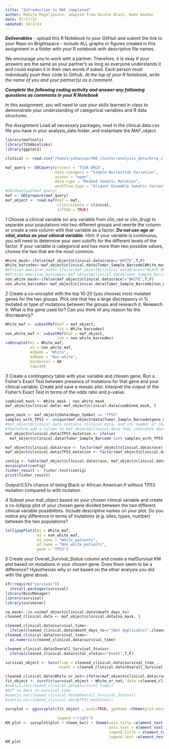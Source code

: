 ```yaml
---
title: "Introduction to MAF_completed"
author: Mahija Mogalipuvvu, adapted from Nicole Black, Wade Boohar
date: 07/17/22
updated: 10/3/24
---
```


***Deliverables***
- upload this R Notebook to your GitHub and submit the link to your Repo on Brightspace
- include ALL graphs or figures created in this assignment in a folder with your R notebook with descriptive file names.

We encourage you to work with a partner. Therefore, it is okay if your answers are the same as your partner’s as long as everyone understands it and could explain it in their own words if asked. Each person must individually push their code to Github. *At the top of your R Notebook, write the name of you and your partner(s) as a comment.*

***Complete the following coding activity and answer any following questions as comments in your R Notebook***

In this assignment, you will need to use your skills learned in class to demonstrate your understanding of categorical variables and R data structures.

*Pre-Assignment*
Load all necessary packages, read in the clinical data.csv file you have in your analysis_data folder, and instantiate the MAF_object.
```r
library(maftools)
library(TCGAbiolinks)
library(ggplot2)

clinical <- read.csv("/home1/yuhanyua/490_cluster/analysis_data/brca_clinical_data.csv")

maf_query <- GDCquery(project = 'TCGA-BRCA',
                      data.category = "Simple Nucleotide Variation",
                      access = "open",
                      data.type = "Masked Somatic Mutation",
                      workflow.type = "Aliquot Ensemble Somatic Variant Merging and Masking")
#GDCdownload(maf_query)
maf <- GDCprepare(maf_query)
maf_object <- read.maf(maf = maf,
                       clinicalData = clinical, 
                       isTCGA = TRUE)
```


*1*
Choose a clinical variable (or any variable from clin_rad or clin_drug) to separate your populations into two different groups and rewrite the column or create a new column with that variable as a factor. ***Do not use age or vital_status as your clinical variable.*** Hint: if your variable is continuous, you will need to determine your own cutoffs for the different levels of the factor. If your variable is categorical and has more than two possible values, choose the two that are the most common.
```r
White_mask<-ifelse(maf_object@clinical.data$race=="WHITE",T,F)
White_barcodes<-maf_object@clinical.data$Tumor_Sample_Barcode[White_mask]
#African_American_mask<-ifelse(maf_object@clinical.data$race=="BLACK OR AFRICAN AMERICAN",T,F)
#African_American_barcodes<-maf_object@clinical.data$Tumor_Sample_Barcode[African_American_mask]
non_white_mask<-ifelse(maf_object@clinical.data$race!="WHITE",T,F)
non_white_barcodes<-maf_object@clinical.data$Tumor_Sample_Barcode[non_white_mask]
```


*2*
Create a co-oncoplot with the top 10-20 (you choose) most mutated genes for the two groups. Pick one that has a large discrepancy in % mutated or type of mutations between the groups and research it. 
Research it. What is the gene used for? Can you think of any reason for the discrepancy?
```r
White_maf <- subsetMaf(maf = maf_object,
                       tsb = White_barcodes)
non_white_maf <- subsetMaf(maf = maf_object,
                       tsb = non_white_barcodes)
coOncoplot(m1 = White_maf, 
           m2 = non_white_maf, 
           m1Name = "White", 
           m2Name = "Non-white", 
           borderCol = NA
           top=10)
```


*3*
Create a contingency table with your variable and chosen gene. Run a Fisher’s Exact Test between presence of mutations for that gene and your clinical variable. Create and save a mosaic plot. 
Interpret the output of the Fisher’s Exact Test in terms of the odds ratio and p-value.
```r
combined_mask <- White_mask | non_white_mask
maf_object@clinical.data<-maf_object@clinical.data[combined_mask, ]

gene_mask <- maf_object@data$Hugo_Symbol == "TP53"
samples_with_TP53 <- unique(maf_object@data$Tumor_Sample_Barcode[gene_mask])
#maf_object@clinical.data contains clinical data, and its number of rows corresponds to the #number of patients/samples, but maf_object@data contains mutation data, and it typically has #more rows because each sample can have multiple mutations.
#Therefore,add a column to maf_object@clinical.data that indicates whether each sample has a TP53 mutation by checking the mutation data from maf_object@data.
maf_object@clinical.data$TP53_mutation <- ifelse(
  maf_object@clinical.data$Tumor_Sample_Barcode %in% samples_with_TP53, T, F)

maf_object@clinical.data$race <- factor(maf_object@clinical.data$race)
maf_object@clinical.data$TP53_mutation <- factor(maf_object@clinical.data$TP53_mutation)

contig <- table(maf_object@clinical.data$race, maf_object@clinical.data$TP53_mutation)
mosaicplot(contig)
fisher_result <- fisher.test(contig)
print(fisher_result)
```
Output:0.57x chance of being Black or African American if without TP53 mutation compared to with mutation

*4*
Subset your maf_object based on your chosen clinical variable and create a co-lollipop plot of your chosen gene divided between the two different clinical variable possibilities. Include descriptive names on your plot.
Do you notice any difference in terms of mutations (e.g. sites, types, number) between the two populations?
```r
lollipopPlot2(m1 = White_maf, 
              m2 = non_white_maf, 
              m1_name = "White_patients",
              m2_name = "Non_white_patients",
              gene = "TP53")
```


*5*
Create your Overall_Survival_Status column and create a mafSurvival KM plot based on mutations in your chosen gene.
Does there seem to be a difference? Hypothesize why or not based on the other analysis you did with the gene above.
```r
if(!require("survival"))
  install.packages(survival)
library(BiocManager)
library(survival)
library(survminer)

na_mask<-!is.na(maf_object@clinical.data$death_days_to)
cleaned_clinical.data <- maf_object@clinical.data[na_mask, ]

cleaned_clinical.data$survival_time<-
  ifelse(cleaned_clinical.data$death_days_to=="[Not Applicable]",cleaned_clinical.data$last_contact_days_to, cleaned_clinical.data$death_days_to)
cleaned_clinical.data$survival_time<-
  as.numeric(cleaned_clinical.data$survival_time)

cleaned_clinical.data$Overall_Survival_Status<-
  ifelse(cleaned_clinical.data$vital_status=="Death",T,F)

survival_object <- Surv(time = cleaned_clinical.data$survival_time , 
                        event = cleaned_clinical.data$Overall_Survival_Status)

cleaned_clinical.data$White_or_not<-ifelse(maf_object@clinical.data$race=="WHITE","White","Non-white")
fit_object <- survfit(survival_object ~ White_or_not, data =cleaned_clinical.data)
#sum(is.na(cleaned_clinical.data$survival_time))
#827 na data in survival_time
#sum(is.na(cleaned_clinical.data$Overall_Survival_Status)) 
#sum(is.na(cleaned_clinical.data$TP53_mutation))  

survplot <- ggsurvplot(fit_object , pval=TRUE, ggtheme =theme(plot.margin = unit(c(1,1,1,1),
                                                                                 "cm")),
                       legend ="right")
KM_plot <- survplot$plot + theme_bw() + theme(axis.title =element_text(size=20),
                                              axis.text = element_text(size=16),
                                              legend.title = element_text(size=14),
                                              legend.text =element_text(size=12))
KM_plot
```